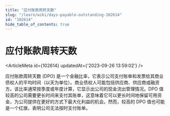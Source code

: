 ```yaml
---
title: "应付账款周转天数"
slug: "/learn/wiki/days-payable-outstanding-102614"
id: "102614"
hide_table_of_contents: true
---
```



# 应付账款周转天数

<ArticleMeta id={102614} updatedAt={'2023-09-26 13:59:02'} />
<div className='border-solid border-b border-t-0 my-4 border-[var(--ifm-color-gray-300)]' />

应付账款周转天数 (DPO) 是一个金融比率，它表示公司支付账单和发票给其商业债权人的平均时间（以天为单位）。商业债权人可能包括供应商、供应商或融资方。该比率通常按季度或年度计算，它显示出公司的现金流出管理情况。DPO 值较高的公司需要更长时间来支付其账单，这意味着它可以更长时间地保留可用资金，为公司提供在更好的方式下最大化利益的机会。然而，较高的 DPO 值也可能是一个红旗，表明公司无法按时支付账单。
